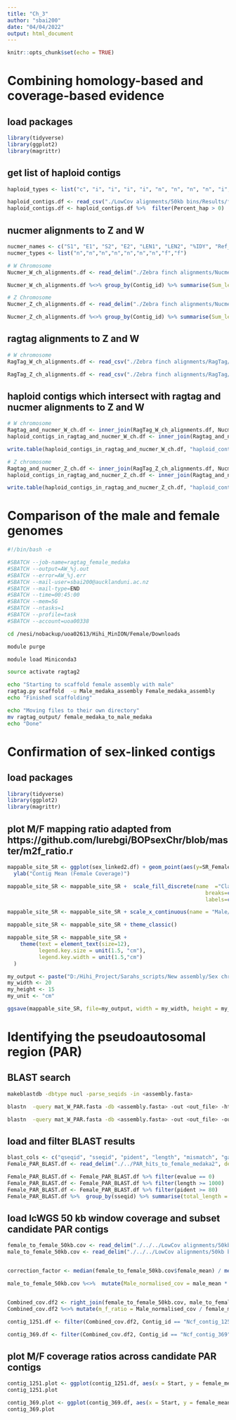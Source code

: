 ```yaml
---
title: "Ch_3"
author: "sbai200"
date: "04/04/2022"
output: html_document
---
```


```r
knitr::opts_chunk$set(echo = TRUE)
```

# Combining homology-based and coverage-based evidence

## load packages
```r
library(tidyverse)
library(ggplot2)
library(magrittr)
```

## get list of haploid contigs

```r
haploid_types <- list("c", "i", "i", "i", "i", "n", "n", "n", "n", "i", "i", "n")

haploid_contigs.df <- read_csv("./LowCov alignments/50kb bins/Results/female_to_female_new_5kb_filter.csv", col_names = TRUE, col_types = haploid_types)
haploid_contigs.df <- haploid_contigs.df %>%  filter(Percent_hap > 0)
```

## nucmer alignments to Z and W

```r
nucmer_names <- c("S1", "E1", "S2", "E2", "LEN1", "LEN2", "%IDY", "Ref_ID", "Contig_id")
nucmer_types <- list("n","n","n","n","n","n","n","f","f")

# W Chromosome
Nucmer_W_ch_alignments.df <- read_delim("./Zebra finch alignments/Nucmer/Data/nucmer_female_medaka_to_mat_W_delta_filter - Copy.txt", delim = " ", col_names = nucmer_names, col_types = nucmer_types)

Nucmer_W_ch_alignments.df %<>% group_by(Contig_id) %>% summarise(Sum_len2 = sum(LEN2), Ave_identity = mean(`%IDY`)) 

# Z Chromosome
Nucmer_Z_ch_alignments.df <- read_delim("./Zebra finch alignments/Nucmer/Data/nucmer_female_medaka_to_pat_Z_delta_filter - Copy.txt", delim = " ", col_names = nucmer_names, col_types = nucmer_types)

Nucmer_Z_ch_alignments.df %<>% group_by(Contig_id) %>% summarise(Sum_len2 = sum(LEN2), Ave_identity = mean(`%IDY`))
```

## ragtag alignments to Z and W

```r
# W chromosome
RagTag_W_ch_alignments.df <- read_csv("./Zebra finch alignments/RagTag/Results/female_to_mat_W.csv", col_names = "Contig_id", skip = 1)

RagTag_Z_ch_alignments.df <- read_csv("./Zebra finch alignments/RagTag/Results/female_to_pat_Z.csv", col_names = "Contig_id", skip = 1)
```

## haploid contigs which intersect with ragtag and nucmer alignments to Z and W

```r
# W chromosome
Ragtag_and_nucmer_W_ch.df <- inner_join(RagTag_W_ch_alignments.df, Nucmer_W_ch_alignments.df)
haploid_contigs_in_ragtag_and_nucmer_W_ch.df <- inner_join(Ragtag_and_nucmer_W_ch.df, haploid_contigs.df)

write.table(haploid_contigs_in_ragtag_and_nucmer_W_ch.df, "haploid_contigs_in_ragtag_and_nucmer_W_ch.csv", sep = ",", col.names = TRUE, row.names = FALSE)

# Z chromosome
Ragtag_and_nucmer_Z_ch.df <- inner_join(RagTag_Z_ch_alignments.df, Nucmer_Z_ch_alignments.df)
haploid_contigs_in_ragtag_and_nucmer_Z_ch.df <- inner_join(Ragtag_and_nucmer_Z_ch.df, haploid_contigs.df)

write.table(haploid_contigs_in_ragtag_and_nucmer_Z_ch.df, "haploid_contigs_in_ragtag_and_nucmer_Z_ch.csv", sep = ",", col.names = TRUE, row.names = FALSE)
```

# Comparison of the male and female genomes

```bash

#!/bin/bash -e

#SBATCH --job-name=ragtag_female_medaka
#SBATCH --output=AW_%j.out
#SBATCH --error=AW_%j.err
#SBATCH --mail-user=sbai200@aucklanduni.ac.nz
#SBATCH --mail-type=END
#SBATCH --time=00:45:00
#SBATCH --mem=5G
#SBATCH --ntasks=1
#SBATCH --profile=task
#SBATCH --account=uoa00338

cd /nesi/nobackup/uoa02613/Hihi_MinION/Female/Downloads

module purge

module load Miniconda3

source activate ragtag2

echo "Starting to scaffold female assembly with male"
ragtag.py scaffold  -u Male_medaka_assembly Female_medaka_assembly
echo "Finished scaffolding"

echo "Moving files to their own directory"
mv ragtag_output/ female_medaka_to_male_medaka
echo "Done"
```

# Confirmation of sex-linked contigs

## load packages

```r
library(tidyverse)
library(ggplot2)
library(magrittr)
```

## plot M/F mapping ratio adapted from https://github.com/lurebgi/BOPsexChr/blob/master/m2f_ratio.r

```r
mappable_site_SR <- ggplot(sex_linked2.df) + geom_point(aes(y=SR_Female_mean,x=SR_m_f_map,size=Interval,fill=S_classification),shape=21) +
  ylab("Contig Mean (Female Coverage)")

mappable_site_SR <- mappable_site_SR +  scale_fill_discrete(name  ="Classification", 
                                                               breaks=c("Ch5", "W", "Z"), 
                                                               labels=c("Chromosome 5", "W-linked", "Z-linked"))

mappable_site_SR <- mappable_site_SR + scale_x_continuous(name = "Male/Female Mapping Ratio", limits = c(0,1))

mappable_site_SR <- mappable_site_SR + theme_classic()

mappable_site_SR <- mappable_site_SR +
    theme(text = element_text(size=12),
          legend.key.size = unit(1.5, "cm"),
          legend.key.width = unit(1.5,"cm") 
  )

my_output <- paste("D:/Hihi_Project/Sarahs_scripts/New assembly/Sex chromosome contig investigations/","mf_map_figure.png",sep="/")
my_width <- 20
my_height <- 15
my_unit <- "cm"

ggsave(mappable_site_SR, file=my_output, width = my_width, height = my_height, unit = my_unit)
```

# Identifying the pseudoautosomal region (PAR)

## BLAST search

```bash
makeblastdb -dbtype nucl -parse_seqids -in <assembly.fasta>

blastn  -query mat_W_PAR.fasta -db <assembly.fasta> -out <out_file> -html

blastn  -query mat_W_PAR.fasta -db <assembly.fasta> -out <out_file> -outfmt 6
```

## load and filter BLAST results

```r
blast_cols <- c("qseqid", "sseqid", "pident", "length", "mismatch", "gapopen", "qstart", "qend", "sstart", "send", "evalue", "bitscore")
Female_PAR_BLAST.df <- read_delim("./../PAR_hits_to_female_medaka2", delim = "\t", col_names = blast_cols)

Female_PAR_BLAST.df <- Female_PAR_BLAST.df %>% filter(evalue == 0)
Female_PAR_BLAST.df <- Female_PAR_BLAST.df %>% filter(length >= 1000)
Female_PAR_BLAST.df <- Female_PAR_BLAST.df %>% filter(pident >= 80)
Female_PAR_BLAST.df %>%  group_by(sseqid) %>% summarise(total_length = sum(length))
```

## load lcWGS 50 kb window coverage and subset candidate PAR contigs

```r
female_to_female_50kb.cov <- read_delim("./../../LowCov alignments/50kb bins/Data/female_to_female_50kb.coverage", delim = " ", col_names = female_columns, col_types = types)
male_to_female_50kb.cov <- read_delim("./../../LowCov alignments/50kb bins/Data/male_to_female_50kb.coverage", delim = " ", col_names = male_columns, col_types = types)


correction_factor <- median(female_to_female_50kb.cov$female_mean) / median(male_to_female_50kb.cov$male_mean)

male_to_female_50kb.cov %<>%  mutate(Male_normalised_cov = male_mean * correction_factor)


Combined_cov.df2 <- right_join(female_to_female_50kb.cov, male_to_female_50kb.cov)
Combined_cov.df2 %<>% mutate(m_f_ratio = Male_normalised_cov / female_mean)

contig_1251.df <- filter(Combined_cov.df2, Contig_id == "Ncf_contig_1251")

contig_369.df <- filter(Combined_cov.df2, Contig_id == "Ncf_contig_369")
```

## plot M/F coverage ratios across candidate PAR contigs

```r
contig_1251.plot <- ggplot(contig_1251.df, aes(x = Start, y = female_mean)) + geom_line() + xlab("Length (bp)") + ylab("Mean coverage")
contig_1251.plot

contig_369.plot <- ggplot(contig_369.df, aes(x = Start, y = female_mean)) + geom_line() + xlab("Length (bp)") + ylab("Mean coverage")
contig_369.plot
```
